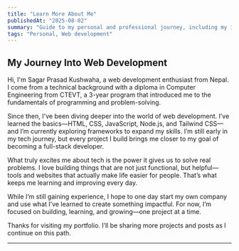 ```yaml
---
title: "Learn More About Me"
publishedAt: "2025-08-02"
summary: "Guide to my personal and professional journey, including my interests in web development and configuration management."
tags: "Personal, Web development"
---
```




## My Journey Into Web Development

Hi, I'm Sagar Prasad Kushwaha, a web development enthusiast from Nepal. I come from a technical background with a diploma in Computer Engineering from CTEVT, a 3-year program that introduced me to the fundamentals of programming and problem-solving.

Since then, I've been diving deeper into the world of web development. I’ve learned the basics—HTML, CSS, JavaScript, Node.js, and Tailwind CSS—and I’m currently exploring frameworks to expand my skills. I’m still early in my tech journey, but every project I build brings me closer to my goal of becoming a full-stack developer.

What truly excites me about tech is the power it gives us to solve real problems. I love building things that are not just functional, but helpful—tools and websites that actually make life easier for people. That’s what keeps me learning and improving every day.

While I’m still gaining experience, I hope to one day start my own company and use what I’ve learned to create something impactful. For now, I’m focused on building, learning, and growing—one project at a time.

Thanks for visiting my portfolio. I’ll be sharing more projects and posts as I continue on this path.

---